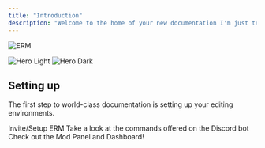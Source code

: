 ```yaml
---
title: "Introduction"
description: "Welcome to the home of your new documentation I'm just testing to see if this works"
---
```


![ERM](/logo/ermlogo.png)

<img alt="Hero Light" classname="block dark:hidden" src="/images/hero-light.svg" />

<img alt="Hero Dark" classname="hidden dark:block" src="/images/hero-dark.svg" />

## Setting up

The first step to world-class documentation is setting up your editing environments.

<CardGroup cols="3">
  <Card title="Setup" icon="bolt-lightning" href="https://mintlify.com/docs/quickstart">
    Invite/Setup ERM
  </Card>

  <Card title="Review Bot Commands" icon="robot" href="https://mintlify.com/docs/development">
    Take a look at the commands offered on the Discord bot
  </Card>

  <Card title="Mod Panel / Dashboard" icon="laptop">
    Check out the Mod Panel and Dashboard!
  </Card>
</CardGroup>